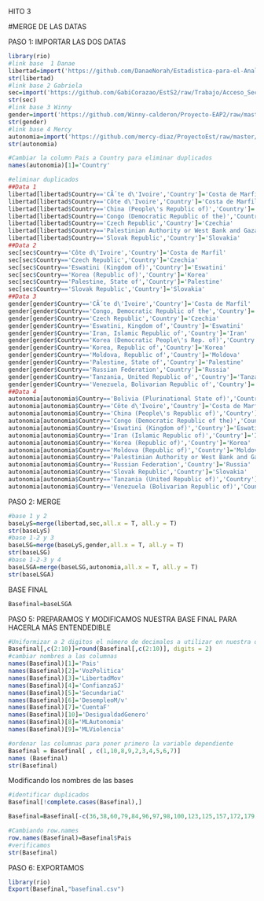 HITO 3

#MERGE DE LAS DATAS

PASO 1: IMPORTAR LAS DOS DATAS
```r
library(rio)
#link base  1 Danae
libertad=import('https://github.com/DanaeNorah/Estadistica-para-el-Analisis-Politico-2-/raw/Trabajo/Libertad_civil.csv')
str(libertad)
#link base 2 Gabriela
sec=import('https://github.com/GabiCorazao/EstS2/raw/Trabajo/Acceso_Secundaria.csv')
str(sec)
#link base 3 Winny
gender=import('https://github.com/Winny-calderon/Proyecto-EAP2/raw/master/GenderData.csv')
str(gender)
#link base 4 Mercy
autonomia=import('https://github.com/mercy-diaz/ProyectoEst/raw/master/basefinal_MD.csv')
str(autonomia)
```

```r
#Cambiar la column Pais a Country para eliminar duplicados
names(autonomia)[1]='Country'
```

```r
#eliminar duplicados 
##Data 1
libertad[libertad$Country=='CÃ´te d\'Ivoire','Country']='Costa de Marfil'
libertad[libertad$Country=='Côte d\'Ivoire','Country']='Costa de Marfil'
libertad[libertad$Country=='China (People\'s Republic of)','Country']='China'
libertad[libertad$Country=='Congo (Democratic Republic of the)','Country']='Democratic Republic of the Congo'
libertad[libertad$Country=='Czech Republic','Country']='Czechia'
libertad[libertad$Country=='Palestinian Authority or West Bank and Gaza Strip','Country']='Palestine'
libertad[libertad$Country=='Slovak Republic','Country']='Slovakia'
##Data 2
sec[sec$Country=='Côte d\'Ivoire','Country']='Costa de Marfil'
sec[sec$Country=='Czech Republic','Country']='Czechia'
sec[sec$Country=='Eswatini (Kingdom of)','Country']='Eswatini'
sec[sec$Country=='Korea (Republic of)','Country']='Korea'
sec[sec$Country=='Palestine, State of','Country']='Palestine'
sec[sec$Country=='Slovak Republic','Country']='Slovakia'
##Data 3
gender[gender$Country=='CÃ´te d\'Ivoire','Country']='Costa de Marfil'
gender[gender$Country=='Congo, Democratic Republic of the','Country']='Democratic Republic of the Congo'
gender[gender$Country=='Czech Republic','Country']='Czechia'
gender[gender$Country=='Eswatini, Kingdom of','Country']='Eswatini'
gender[gender$Country=='Iran, Islamic Republic of','Country']='Iran'
gender[gender$Country=='Korea (Democratic People\'s Rep. of)','Country']='North Korea'
gender[gender$Country=='Korea, Republic of','Country']='Korea'
gender[gender$Country=='Moldova, Republic of','Country']='Moldova'
gender[gender$Country=='Palestine, State of','Country']='Palestine'
gender[gender$Country=='Russian Federation','Country']='Russia'
gender[gender$Country=='Tanzania, United Republic of','Country']='Tanzania'
gender[gender$Country=='Venezuela, Bolivarian Republic of','Country']='Venezuela'
##Data 4
autonomia[autonomia$Country=='Bolivia (Plurinational State of)','Country']='Bolivia'
autonomia[autonomia$Country=='Côte d\'Ivoire','Country']='Costa de Marfil'
autonomia[autonomia$Country=='China (People\'s Republic of)','Country']='China'
autonomia[autonomia$Country=='Congo (Democratic Republic of the)','Country']='Democratic Republic of the Congo'
autonomia[autonomia$Country=='Eswatini (Kingdom of)','Country']='Eswatini'
autonomia[autonomia$Country=='Iran (Islamic Republic of)','Country']='Iran'
autonomia[autonomia$Country=='Korea (Republic of)','Country']='Korea'
autonomia[autonomia$Country=='Moldova (Republic of)','Country']='Moldova'
autonomia[autonomia$Country=='Palestinian Authority or West Bank and Gaza Strip','Country']='Palestine'
autonomia[autonomia$Country=='Russian Federation','Country']='Russia'
autonomia[autonomia$Country=='Slovak Republic','Country']='Slovakia'
autonomia[autonomia$Country=='Tanzania (United Republic of)','Country']='Tanzania'
autonomia[autonomia$Country=='Venezuela (Bolivarian Republic of)','Country']='Venezuela'
```

PASO 2: MERGE
```r
#base 1 y 2
baseLyS=merge(libertad,sec,all.x = T, all.y = T)
str(baseLyS)
#base 1-2 y 3
baseLSG=merge(baseLyS,gender,all.x = T, all.y = T)
str(baseLSG)
#base 1-2-3 y 4
baseLSGA=merge(baseLSG,autonomia,all.x = T, all.y = T)
str(baseLSGA)
```

BASE FINAL 
```r
Basefinal=baseLSGA
```

PASO 5: PREPARAMOS Y MODIFICAMOS NUESTRA BASE FINAL PARA HACERLA MÁS ENTENDEDIBLE
```r
#Uniformizar a 2 digitos el número de decimales a utilizar en nuestra data "Basefinal" 
Basefinal[,c(2:10)]=round(Basefinal[,c(2:10)], digits = 2)
#cambiar nombres a las columnas
names(Basefinal)[1]='Pais'
names(Basefinal)[2]='VozPolitica'
names(Basefinal)[3]='LibertadMov'
names(Basefinal)[4]='ConfianzaSJ'
names(Basefinal)[5]='SecundariaC'
names(Basefinal)[6]='DesempleoM/v'
names(Basefinal)[7]='CuentaF'
names(Basefinal)[10]='DesigualdadGenero'
names(Basefinal)[8]='MLAutonomia'
names(Basefinal)[9]='MLViolencia'

#ordenar las columnas para poner primero la variable dependiente
Basefinal = Basefinal[ , c(1,10,8,9,2,3,4,5,6,7)]
names (Basefinal)
str(Basefinal)
```
Modificando los nombres de las bases
```r
#identificar duplicados
Basefinal[!complete.cases(Basefinal),] 
```
```r
Basefinal=Basefinal[-c(36,38,60,79,84,96,97,98,100,123,125,157,172,179,180,189,208),]
```

```r
#Cambiando row.names
row.names(Basefinal)=Basefinal$Pais 
#verificamos
str(Basefinal)
```

PASO 6: EXPORTAMOS
```r
library(rio)
Export(Basefinal,"basefinal.csv")
```




